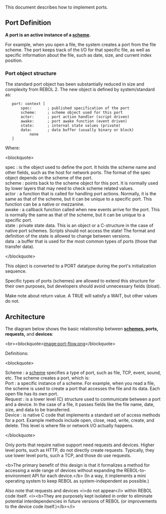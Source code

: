 {{underconstruction}}
This document describes how to implement ports.

== Port Definition ==

'''A port is an active instance of a [[schemes|scheme]].'''

For example, when you open a file, the system creates a port from the file scheme. The port keeps track of the I/O for that specific file, as well as specific information about the file, such as date, size, and current index position.

=== Port object structure ===

The standard port object has been substantially reduced in size and complexity from REBOL 2. The new object is defined by system/standard as:

    port: context [
        spec:       ; published specification of the port
        scheme:     ; scheme object used for this port
        actor:      ; port action handler (script driven)
        awake:      ; port awake function (event driven)
        state:      ; internal state values (private)
        data:       ; data buffer (usually binary or block)
            none
    ]

Where:

&lt;blockquote&gt;
; spec : is the object used to define the port. It holds the scheme name and other fields, such as the host for network ports. The format of the spec object depends on the scheme of the port.
; scheme : points back to the scheme object for this port. It is normally used by lower layers that may need to check scheme related values.
; actor : a function that is called for handling port actions. Normally, it is the same as that of the scheme, but it can be unique to a specific port. This function can be a native or mezzanine.
; awake : a callback function called when new events arrive for the port. This is normally the same as that of the scheme, but it can be unique to a specific port.
; state : private state data. This is an object or a C-structure in the case of native port schemes. Scripts should not access the state! The format and definition of the state is allowed to change between versions.
; data : a buffer that is used for the most common types of ports (those that transfer data).
&lt;/blockquote&gt;

This object is converted to a PORT datatype during the port's initialization sequence.

Specific types of ports (schemes) are allowed to extend this structure for their own purposes, but developers should avoid unnecessary fields (bloat).

Make note about return value. A TRUE will satisfy a WAIT, but other values do not.

== Architecture ==

The diagram below shows the basic relationship between '''[[schemes]], ports, requests,''' and '''devices''':

&lt;br&gt;&lt;blockquote&gt;[[image:port-flow.png]]&lt;/blockquote&gt;

Definitions:

&lt;blockquote&gt;
; Scheme : a [[schemes|scheme]] specifies a type of port, such as file, TCP, event, sound, etc. The scheme creates a port, which is:
; Port : a specific instance of a scheme. For example, when you read a file, the scheme is used to create a port that accesses the file and its data. Each open file has its own port.
; Request : is a lower level (C) structure used to communicate between a port and a device. In the case of a file, it passes fields like the file name, date, size, and data to be transferred.
; Device : is native C code that implements a standard set of access methods for a port. Example methods include open, close, read, write, create, and delete. This level is where file or network I/O actually happens.
&lt;/blockquote&gt;

Only ports that require native support need requests and devices. Higher level ports, such as HTTP, do not directly create requests. Typically, they use lower level ports, such a TCP, and those do use requests.

&lt;b&gt;The primary benefit of this design is that it formalizes a method for accessing a wide range of devices without expanding the REBOL-to-environment API for each device.&lt;/b&gt; (In a way, it implements a mini operating system to keep REBOL as system-independent as possible.)

Also note that requests and devices &lt;i&gt;do not appear&lt;/i&gt; within REBOL code itself. &lt;i&gt;&lt;b&gt;They are purposely kept isolated in order to eliminate potential interdependencies in future versions of REBOL (or improvements to the device code itself.)&lt;/b&gt;&lt;/i&gt;